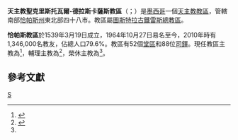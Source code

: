{{Multiple issues|
{{Primarysources|time=2020-06-06T17:21:24+00:00}}
{{Refimprove|time=2020-06-06T17:21:24+00:00}}
}}
{{Infobox Roman Catholic diocese
|name=聖克里斯托瓦爾-德拉斯卡薩斯
|jurisdiction=教區
|latin = Dioecesis Sancti Christophori de las Casas
|border = catholic
|image =[[File:SanChristobal.jpg|250px]]
|caption = 聖基道霍主教座堂
|location = [[墨西哥|墨西哥]]
|territory = [[恰帕斯州|恰帕斯州]]東北部四十八市
|population = 1,346,000
|rite = [[罗马礼|罗马礼]]
|patron = 
|province = [[天主教圖斯特拉古鐵雷斯總教區|圖斯特拉古鐵雷斯]]
|established = 1539年
|cathedral =  [[聖基道霍主教座堂_(聖克里斯托瓦爾-德拉斯卡薩斯)|聖基道霍主教座堂]] 
|co-cathedral =
|leadership = 主教
|website =
|pope = {{incumbent pope}}
|ordinary = {{link-es|勞得力·阿吉拉爾-馬爾蒂內斯|Rodrigo Aguilar Martínez}}
|coadjutor bishop =
|auxiliary = {{link-de|類斯·厄瑪奴耳·洛佩斯-阿爾法羅|Luis Manuel López Alfaro}}
|emeritus = {{link-en|斐理伯·阿利兹门迪-埃斯科维尔|Felipe Arizmendi Esquivel}}
|map = [[File:Diócesis_de_San_Cristóbal_de_las_Casas.svg|250px]]
|map_caption = 教區管轄圖
}}
'''天主教聖克里斯托瓦爾-德拉斯卡薩斯教區'''（{{lang-la|Dioecesis Sancti Christophori de las Casas}}；{{lang-es|Diócesis de San Cristóbal de Las Casas}}）是[[墨西哥|墨西哥]]一個[[天主教|天主教]][[教區|教區]]，管轄南部[[恰帕斯州|恰帕斯州]]東北部四十八市。教區屬[[天主教圖斯特拉古鐵雷斯總教區|圖斯特拉古鐵雷斯總教區]]。

'''恰帕斯教區'''於1539年3月19日成立，1964年10月27日易名至今，2010年時有1,346,000名教友，佔總人口79.6%。教區有52個[[堂區|堂區]]和88位[[司鐸|司鐸]]。現任教區主教為{{link-es|勞得力·阿吉拉爾-馬爾蒂內斯|Rodrigo Aguilar Martínez}}<ref name="Vatican20171103">{{cite press release |title=Resignations and Appointments, 03.11.2017 |url=https://press.vatican.va/content/salastampa/en/bollettino/pubblico/2017/11/03/171103b.html |publisher=Holy See Press Office |accessdate=2020-06-06 |archiveurl=https://web.archive.org/web/20200606162124/https://press.vatican.va/content/salastampa/en/bollettino/pubblico/2017/11/03/171103b.html |archivedate=2020-06-06 |language=en |date=2017-11-03 |dead-url=no }}</ref>，輔理主教為{{link-de|類斯·厄瑪奴耳·洛佩斯-阿爾法羅|Luis Manuel López Alfaro}}<ref>{{cite press release |title=Resignations and Appointments, 06.06.2020 |url=https://press.vatican.va/content/salastampa/en/bollettino/pubblico/2020/06/06/200606b.html |publisher=Holy See Press Office |accessdate=2020-06-06 |archiveurl=https://web.archive.org/web/20200606140034/https://press.vatican.va/content/salastampa/en/bollettino/pubblico/2020/06/06/200606b.html |archivedate=2020-06-06 |language=en |date=2020-06-06 |dead-url=no }}</ref>，榮休主教為{{link-en|斐理伯·阿利兹门迪-埃斯科维尔|Felipe Arizmendi Esquivel}}<ref name="Vatican20171103" />。

== 參考文獻 ==
{{reflist}}

{{墨西哥天主教教區}}
[[Category:墨西哥天主教教區|S]]